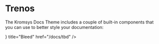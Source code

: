# Trenos


The Kromsys Docs Theme includes a couple of built-in components that you can use
to better style your documentation:

<Cards>
  <Card
    icon={<CardsIcon />}
    title="Bleed"
    href="/docs/tbd"
  />
</Cards>
